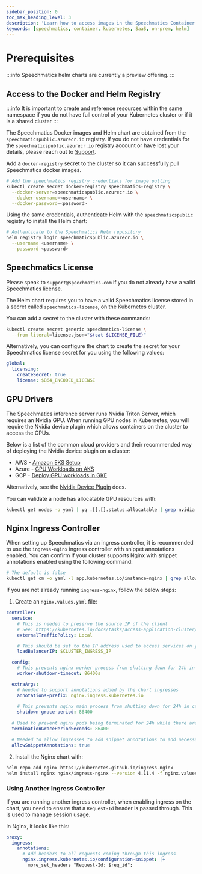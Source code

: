 ```yaml
---
sidebar_position: 0
toc_max_heading_level: 3
description: 'Learn how to access images in the Speechmatics Container system'
keywords: [speechmatics, container, kubernetes, SaaS, on-prem, helm]
---
```



# Prerequisites

:::info
Speechmatics helm charts are currently a preview offering.
:::

## Access to the Docker and Helm Registry

:::info
It is important to create and reference resources within the same namespace if you do not have full control of your Kubernetes cluster or if it is a shared cluster
:::

The Speechmatics Docker images and Helm chart are obtained from the `speechmaticspublic.azurecr.io` registry. If you do not have credentials for the `speechmaticspublic.azurecr.io` registry account or have lost your details, please reach out to [Support](https://support.speechmatics.com).

Add a `docker-registry` secret to the cluster so it can successfully pull Speechmatics docker images.

```bash
# Add the speechmatics registry credentials for image pulling
kubectl create secret docker-registry speechmatics-registry \
  --docker-server=speechmaticspublic.azurecr.io \
  --docker-username=<username> \
  --docker-password=<password>
```

Using the same credentials, authenticate Helm with the `speechmaticspublic` registry to install the Helm chart:

```bash
# Authenticate to the Speechmatics Helm repository
helm registry login speechmaticspublic.azurecr.io \
  --username <username> \
  --password <password>
```

## Speechmatics License

Please speak to `support@speechmatics.com` if you do not already have a valid Speechmatics license.

The Helm chart requires you to have a valid Speechmatics license stored in a secret called `speechmatics-license`, on the Kubernetes cluster. 

You can add a secret to the cluster with these commands:

```bash
kubectl create secret generic speechmatics-license \
  --from-literal=license.json="$(cat $LICENSE_FILE)"
```

Alternatively, you can configure the chart to create the secret for your Speechmatics license secret for you using the following values:

```yaml
global:
  licensing:
    createSecret: true
    license: $B64_ENCODED_LICENSE
```

## GPU Drivers

The Speechmatics inference server runs Nvidia Triton Server, which requires an Nvidia GPU. When running GPU nodes in Kubernetes, you will require the Nvidia device plugin which allows containers on the cluster to access the GPUs.

Below is a list of the common cloud providers and their recommended way of deploying the Nvidia device plugin on a cluster:

* AWS - [Amazon EKS Setup](https://docs.aws.amazon.com/deep-learning-containers/latest/devguide/deep-learning-containers-eks-setup.html#deep-learning-containers-eks-setup-gpu-clusters)
* Azure - [GPU Workloads on AKS](https://learn.microsoft.com/en-us/azure/aks/gpu-cluster?tabs=add-ubuntu-gpu-node-pool#nvidia-device-plugin-installation)
* GCP - [Deploy GPU workloads in GKE](https://cloud.google.com/kubernetes-engine/docs/how-to/gpus#installing_drivers)

Alternatively, see the [Nvidia Device Plugin](https://github.com/NVIDIA/k8s-device-plugin#deployment-via-helm) docs.

You can validate a node has allocatable GPU resources with:

```bash
kubectl get nodes -o yaml | yq .[].[].status.allocatable | grep nvidia
```

## Nginx Ingress Controller

When setting up Speechmatics via an ingress controller, it is recommended to use the `ingress-nginx` ingress controller with snippet annotations enabled. You can confirm if your cluster supports Nginx with snippet annotations enabled using the following command:

```bash
# The default is false
kubectl get cm -o yaml -l app.kubernetes.io/instance=nginx | grep allow-snippet-annotations
```

If you are not already running `ingress-nginx`, follow the below steps:

1. Create an `nginx.values.yaml` file:

```yaml
controller:
  service:
    # This is needed to preserve the source IP of the client
    # See: https://kubernetes.io/docs/tasks/access-application-cluster/create-external-load-balancer/#preserving-the-client-source-ip
    externalTrafficPolicy: Local

    # This should be set to the IP address used to access services on your cluster
    loadBalancerIP: $CLUSTER_INGRESS_IP

  config:
    # This prevents nginx worker process from shutting down for 24h in case of active sessions
    worker-shutdown-timeout: 86400s

  extraArgs:
    # Needed to support annotations added by the chart ingresses
    annotations-prefix: nginx.ingress.kubernetes.io

    # This prevents nginx main process from shutting down for 24h in case of active sessions
    shutdown-grace-period: 86400
 
  # Used to prevent nginx pods being terminated for 24h while there are active sessions
  terminationGracePeriodSeconds: 86400

  # Needed to allow ingresses to add snippet annotations to add necessary headers
  allowSnippetAnnotations: true
```

2. Install the Nginx chart with:

```bash
helm repo add nginx https://kubernetes.github.io/ingress-nginx
helm install nginx nginx/ingress-nginx --version 4.11.4 -f nginx.values.yaml
```

### Using Another Ingress Controller

If you are running another ingress controller, when enabling ingress on the chart, you need to ensure that a `Request-Id` header is passed through. This is used to manage session usage.

In Nginx, it looks like this:

```yaml
proxy:
  ingress:
    annotations:
      # Add headers to all requests coming through this ingress
      nginx.ingress.kubernetes.io/configuration-snippet: |+
        more_set_headers "Request-Id: $req_id";
```
